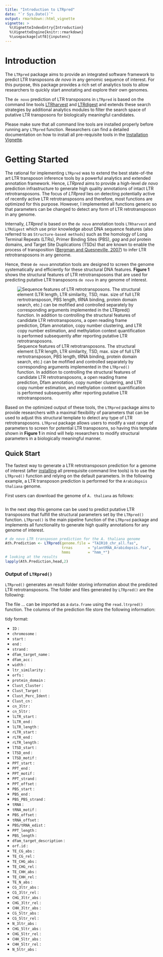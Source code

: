 ```yaml
---
title: "Introduction to LTRpred"
date: "`r Sys.Date()`"
output: rmarkdown::html_vignette
vignette: >
  %\VignetteIndexEntry{Introduction}
  %\VignetteEngine{knitr::rmarkdown}
  %\usepackage[utf8]{inputenc}
---
```


# Introduction

The `LTRpred` package aims to provide an integrated software framework to predict LTR transposons _de novo_ in any genomic sequence of interest. For this purpose, this package provides a rich set of analytics tools to allow researchers to quickly 
start annotating and explore their own genomes.

The `de novo` prediction of LTR transposons in `LTRpred` is based on the command line tools 
[LTRharvest](http://www.zbh.uni-hamburg.de/?id=206) and [LTRdigest](http://www.zbh.uni-hamburg.de/forschung/arbeitsgruppe-genominformatik/software/ltrdigest.html) and extends these search strategies by additional analytics
modules to filter the search space of putative LTR transposons for biologically meaningful candidates.

Please make sure that all command line tools are installed properly before running any `LTRpred` function. Researchers can find a detailed documentation on how to install all
pre-requisite tools in the [Installation Vignette]().

# Getting Started

The rational for implementing `LTRpred` was to extend the best state-of-the art LTR transposon
inference tools by a powerful analytics and extended annotation framework. Hence, _LTRpred_
aims to provide a high-level _de novo_ prediction infrastructure to generate high quality annotations
of intact LTR retrotransposons. The focus of _LTRpred_ lies on detecting potentially active of recently active
LTR retrotransposons and therefore, most functions are optimized for this purpose. However, I implemented
all functions generic so that parameters can be changed to detect any form of LTR retrotransposon in any genome.

Internally, _LTRpred_ is based on the `de novo` annotation tools `LTRharvest` and `LTRdigest` which use prior knowledge
about DNA sequence features (also referred to as `Structure-based methods`) such as the homology of Long Terminal Repeats (LTRs), Primer Binding Sites (PBS), _gag_ and _pol_ protein domains, and
Target Site Duplications (TSDs) that are known to enable the process of transposition ([Bergman and Quesneville, 2007](http://bib.oxfordjournals.org/content/8/6/382.long)) to infer LTR retrotransposons in any genome.

Hence, these `de novo` annotation tools are designed to screen the genome systematically and efficiently for
these structural DNA features. __Figure 1__ shows the structural features of LTR retrotransposons
that are used for predicting putative LTR transposons `de novo` in any genome of interest.

![Sequence features of LTR retrotransposons. The structural element (LTR length, LTR similarity, TSD, max. size of full LTR rertrotransposon, PBS length, tRNA binding, protein domain search, etc.) can be mofified and controlled separately by corresponding arguments implemented in the `LTRpred()` function. In addition to controlling the structural features of candidate LTR retrotransposons, a open reading frame prediction, Dfam annotation, copy number clustering, and LTR copy number estimation, and methylation context quantification is performed subsequently after reporting putative LTR retrotransposons.](LTRfeatures.png)

Based on the optimized output of these tools, the `LTRpred` package aims to provide researchers with a maximal flexibility of
parameters that can be used to adjust this structural template to detect any type of LTR retrotransposons. `LTRpred` package allows users to modify a vast range of
parameters to screen for potential LTR transposons, so having this template shown in
__Figure 1__ in mind will help researchers to modify structural parameters in a biologically meaningful manner.

## Quick Start

The fastest way to generate a LTR retrotransposon prediction for a genome of interest (after [installing](Install.Rmd) all prerequisite command line tools) is to use the
`LTRpred()` function and relying on the default parameters. In the following example,
a LTR transposon prediction is performed for the `Arabidopsis thaliana` genome.

First users can download the genome of `A. thaliana` as follows:

```r

```

In the next step this genome can be used to predict putative LTR transposons that
fulfill the structural parameters set by the `LTRpred()` function. `LTRpred()` is the
main pipeline function of the `LTRpred` package and implements all functionality
to generate high quality annotations for any genome of interest.

```r
# de novo LTR transposon prediction for the A. thaliana genome
Ath.Prediction <- LTRpred(genome.file = "TAIR10_chr_all.fas",
                          trnas       = "plantRNA_Arabidopsis.fsa",
                          hmms        = "hmm_*")
# looking at the results
lapply(Ath.Prediction,head,2)
```


### Output of `LTRpred()`

`LTRpred()` generates an result folder storing information about the predicted LTR retrotransposons.
The folder and files generated by `LTRpred()` are the following:


The file ... can be imported as a `data.frame` using the `read.ltrpred()` function.
The columns of the prediction file store the following information:

tidy format:

- `ID` :
- `chromosome` :
- `start` :
- `end` :
- `strand` :
- `dfam_target_name` :
- `dfam_acc` :
- `width` :
- `ltr_similarity` :
- `orfs` :
- `protein_domain` :
- `Clust_Cluster` :
- `Clust_Target` :
- `Clust_Perc_Ident` :
- `Clust_cn` :
- `cn_3ltr` :
- `cn_5ltr` :
- `lLTR_start` :
- `lLTR_end` :
- `lLTR_length` :
- `rLTR_start` :
- `rLTR_end` :
- `rLTR_length` :
- `lTSD_start` :
- `lTSD_end` :
- `lTSD_motif` :
- `PPT_start` :
- `PPT_end` :
- `PPT_motif` :
- `PPT_strand` :
- `PPT_offset` :
- `PBS_start` :
- `PBS_end` :
- `PBS_PBS_strand` :
- `tRNA` :
- `tRNA_motif` :
- `PBS_offset` :
- `tRNA_offset` :
- `PBS/tRNA_edist` :
- `PPT_length` :
- `PBS_length` :
- `dfam_target_description` :
- `orf.id` :
- `TE_CG_abs` :
- `TE_CG_rel` :
- `TE_CHG_abs` :
- `TE_CHG_rel` :
- `TE_CHH_abs` :
- `TE_CHH_rel` :
- `TE_N_abs` :
- `CG_3ltr_abs` :
- `CG_3ltr_rel` :
- `CHG_3ltr_abs` :
- `CHG_3ltr_rel` :
- `CHH_3ltr_abs` :
- `CG_5ltr_abs` :
- `CG_5ltr_rel` :
- `N_3ltr_abs` :
- `CHG_5ltr_abs` :
- `CHG_5ltr_rel` :
- `CHH_5ltr_abs` :
- `CHH_5ltr_rel` :
- `N_5ltr_abs` :


